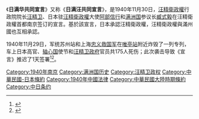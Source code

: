 《'''日满华共同宣言'''》又称《'''日满汪共同宣言'''》，是1940年11月30日，[[汪精衛政權|汪精衛政權]]行政院院长[[汪精卫|汪精卫]]、日本驻[[汪精衛政權|汪精衛政權]]大使[[阿部信行|阿部信行]]和[[满洲国|满洲国]]参议长[[臧式毅|臧式毅]]在汪精衛政權首都南京签订的宣言。基於該宣言，日本承認汪精衛政權，汪精衛政權與滿州國也互相承認。

1940年11月29日，军统苏州站和上海[[忠義救國軍|忠义救国军]]在[[唯亭站_(铁路)|唯亭站]]附近炸毁了一列专列，车上日本高官、[[轴心国|轴心国]]使节和[[汪精卫政权|汪精卫政府]]官员共175人死伤；此次袭击导致《宣言》推迟了1天签署<ref name=":12">{{Cite web|title=截断侵华日军大动脉：艰难的铁道破袭战|url=http://www.ifengweekly.com/detil.php?id=4087|accessdate=2020-03-19|author=|date=2017-06-15|format=|publisher=[[凤凰网|凤凰网]]|language=|archive-date=2020-09-30|archive-url=https://web.archive.org/web/20200930035931/http://ifengweekly.com/detil.php?id=4087|dead-url=no}}</ref><ref>{{Cite web|title=抗战揭秘：军统特工奇袭天马号列车|url=http://history.sina.com.cn/bk/kzs/2014-05-11/224190551.shtml|accessdate=2020-12-21|author=|date=2014-05-11|format=|publisher=[[人民网|人民网]]|language=|archiveurl=https://web.archive.org/web/20210220184308/http://history.sina.com.cn/bk/kzs/2014-05-11/224190551.shtml|archivedate=2021-02-20|dead-url=no}}</ref>。
{{Wikisource|日满华共同宣言}}{{大東亞共榮圈}}
{{滿洲國條約}}
{{stub}}

[[Category:1940年南京|Category:1940年南京]]
[[Category:满洲国历史|Category:满洲国历史]]
[[Category:汪精卫政权|Category:汪精卫政权]]
[[Category:中華民國-日本條約|Category:中華民國-日本條約]]
[[Category:1940年中國法律|Category:1940年中國法律]]
[[Category:中華民國大陸時期條約|Category:中華民國大陸時期條約]]
[[Category:中日条约|Category:中日条约]]